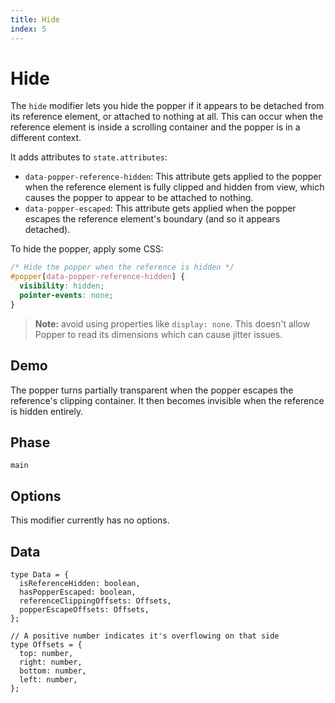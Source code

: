 ```yaml
---
title: Hide
index: 5
---
```



# Hide

The `hide` modifier lets you hide the popper if it appears to be detached from
its reference element, or attached to nothing at all. This can occur when the
reference element is inside a scrolling container and the popper is in a
different context.

It adds attributes to `state.attributes`:

- `data-popper-reference-hidden`: This attribute gets applied to the popper when
  the reference element is fully clipped and hidden from view, which causes the
  popper to appear to be attached to nothing.
- `data-popper-escaped`: This attribute gets applied when the popper escapes the
  reference element's boundary (and so it appears detached).

To hide the popper, apply some CSS:

```css
/* Hide the popper when the reference is hidden */
#popper[data-popper-reference-hidden] {
  visibility: hidden;
  pointer-events: none;
}
```

> **Note:** avoid using properties like `display: none`. This doesn't allow
> Popper to read its dimensions which can cause jitter issues.

## Demo

The popper turns partially transparent when the popper escapes the reference's
clipping container. It then becomes invisible when the reference is hidden
entirely.

<HideDemo />

## Phase

`main`

## Options

This modifier currently has no options.

## Data

```flow
type Data = {
  isReferenceHidden: boolean,
  hasPopperEscaped: boolean,
  referenceClippingOffsets: Offsets,
  popperEscapeOffsets: Offsets,
};

// A positive number indicates it's overflowing on that side
type Offsets = {
  top: number,
  right: number,
  bottom: number,
  left: number,
};
```
